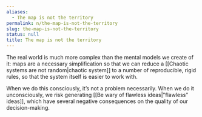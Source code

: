 ```yaml
---
aliases:
  - The map is not the territory
permalink: n/the-map-is-not-the-territory
slug: the-map-is-not-the-territory
status: null
title: The map is not the territory
---
```

The real world is much more complex than the mental models we create of it: maps are a necessary simplification so that we can reduce a [[Chaotic systems are not random|chaotic system]] to a number of reproducible, rigid rules, so that the system itself is easier to work with.

When we do this consciously, it’s not a problem necessarily. When we do it unconsciously, we risk generating [[Be wary of flawless ideas|”flawless” ideas]], which have several negative consequences on the quality of our decision-making.
